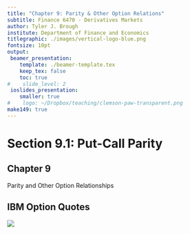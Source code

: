 ```yaml
---
title: "Chapter 9: Parity & Other Option Relations" 
subtitle: Finance 6470 - Derivatives Markets 
author: Tyler J. Brough
institute: Department of Finance and Economics 
titlegraphic: ./images/vertical-logo-blue.png
fontsize: 10pt
output:
 beamer_presentation:
    template: ./beamer-template.tex
    keep_tex: false
    toc: true
#    slide_level: 2
 ioslides_presentation:
    smaller: true
#    logo: ~/Dropbox/teaching/clemson-paw-transparent.png
make149: true
---
```


# Section 9.1: Put-Call Parity

## Chapter 9

\LARGE Parity and Other Option Relationships


## IBM Option Quotes

![](images/Table-9-1.png)